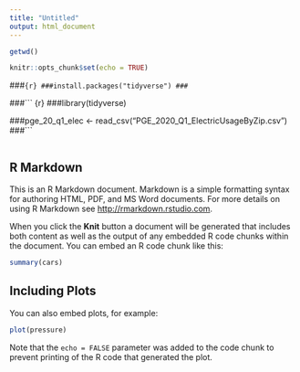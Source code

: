 ```yaml
---
title: "Untitled"
output: html_document
---
```

```r
getwd()
```


```r
knitr::opts_chunk$set(echo = TRUE)
```

###``` {r}
###install.packages("tidyverse")
###```


###``` {r}
###library(tidyverse)

###pge_20_q1_elec <- read_csv("PGE_2020_Q1_ElectricUsageByZip.csv")
###```

```r
```

## R Markdown

This is an R Markdown document. Markdown is a simple formatting syntax for authoring HTML, PDF, and MS Word documents. For more details on using R Markdown see <http://rmarkdown.rstudio.com>.

When you click the **Knit** button a document will be generated that includes both content as well as the output of any embedded R code chunks within the document. You can embed an R code chunk like this:

```r
summary(cars)
```

## Including Plots

You can also embed plots, for example:

```r
plot(pressure)
```

Note that the `echo = FALSE` parameter was added to the code chunk to prevent printing of the R code that generated the plot.
